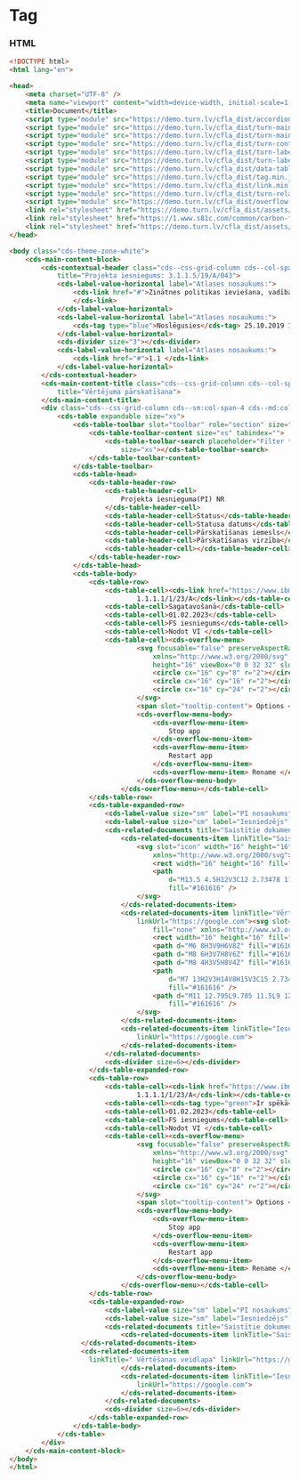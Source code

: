 
# Tag

### HTML

```html
<!DOCTYPE html>
<html lang="en">

<head>
    <meta charset="UTF-8" />
    <meta name="viewport" content="width=device-width, initial-scale=1.0" />
    <title>Document</title>
    <script type="module" src="https://demo.turn.lv/cfla_dist/accordion.min.js"></script>
    <script type="module" src="https://demo.turn.lv/cfla_dist/turn-main-content-block.min.js"></script>
    <script type="module" src="https://demo.turn.lv/cfla_dist/turn-main-content-title.min.js"></script>
    <script type="module" src="https://demo.turn.lv/cfla_dist/turn-contextual-header.min.js"></script>
    <script type="module" src="https://demo.turn.lv/cfla_dist/turn-label-value.min.js"></script>
    <script type="module" src="https://demo.turn.lv/cfla_dist/turn-label-value-horizontal.min.js"></script>
    <script type="module" src="https://demo.turn.lv/cfla_dist/data-table.min.js"></script>
    <script type="module" src="https://demo.turn.lv/cfla_dist/tag.min.js"></script>
    <script type="module" src="https://demo.turn.lv/cfla_dist/link.min.js"></script>
    <script type="module" src="https://demo.turn.lv/cfla_dist/turn-related-documents.min.js"></script>
    <script type="module" src="https://demo.turn.lv/cfla_dist/overflow-menu.min.js"></script>
    <link rel="stylesheet" href="https://demo.turn.lv/cfla_dist/assets/css/turn-carbon-grid.css" />
    <link rel="stylesheet" href="https://1.www.s81c.com/common/carbon-for-ibm-dotcom/tag/v1/latest/plex.css" />
    <link rel="stylesheet" href="https://demo.turn.lv/cfla_dist/assets/css/themes.css" />
</head>

<body class="cds-theme-zone-white">
    <cds-main-content-block>
        <cds-contextual-header class="cds--css-grid-column cds--col-span-100"
            title="Projekta iesniegums: 3.1.1.5/19/A/043">
            <cds-label-value-horizontal label="Atlases nosaukums:">
                <cds-link href="#">Zinātnes politikas ieviešana, vadība un kapacitātes stiprināšana
                </cds-link>
            </cds-label-value-horizontal>
            <cds-label-value-horizontal label="Atlases nosaukums:">
                <cds-tag type="blue">Noslēgusies</cds-tag> 25.10.2019 10:34
            </cds-label-value-horizontal>
            <cds-divider size="3"></cds-divider>
            <cds-label-value-horizontal label="Atlases nosaukums:">
                <cds-link href="#">1.1 </cds-link>
            </cds-label-value-horizontal>
        </cds-contextual-header>
        <cds-main-content-title class="cds--css-grid-column cds--col-span-100 cds--grid-column-hang"
            title="Vērtējuma pārskatīšana">
        </cds-main-content-title>
        <div class="cds--css-grid-column cds--sm:col-span-4 cds--md:col-span-8 cds--lg:col-span-10 cds--lg:col-span-16">
            <cds-table expandable size="xs">
                <cds-table-toolbar slot="toolbar" role="section" size="xs">
                    <cds-table-toolbar-content size="xs" tabindex="">
                        <cds-table-toolbar-search placeholder="Filter table" role="search"
                            size="xs"></cds-table-toolbar-search>
                    </cds-table-toolbar-content>
                </cds-table-toolbar>
                <cds-table-head>
                    <cds-table-header-row>
                        <cds-table-header-cell>
                            Projekta iesnieguma(PI) NR
                        </cds-table-header-cell>
                        <cds-table-header-cell>Status</cds-table-header-cell>
                        <cds-table-header-cell>Statusa datums</cds-table-header-cell>
                        <cds-table-header-cell>Pārskatīšanas iemesls</cds-table-header-cell>
                        <cds-table-header-cell>Pārskatīšanas virzība</cds-table-header-cell>
                        <cds-table-header-cell></cds-table-header-cell>
                    </cds-table-header-row>
                </cds-table-head>
                <cds-table-body>
                    <cds-table-row>
                        <cds-table-cell><cds-link href="https://www.ibm.com">
                                1.1.1.1/1/23/A</cds-link></cds-table-cell>
                        <cds-table-cell>Sagatavošanā</cds-table-cell>
                        <cds-table-cell>01.02.2023</cds-table-cell>
                        <cds-table-cell>FS iesniegums</cds-table-cell>
                        <cds-table-cell>Nodot VI </cds-table-cell>
                        <cds-table-cell><cds-overflow-menu>
                                <svg focusable="false" preserveAspectRatio="xMidYMid meet" fill="black"
                                    xmlns="http://www.w3.org/2000/svg" fill="currentColor" aria-hidden="true" width="16"
                                    height="16" viewBox="0 0 32 32" slot="icon">
                                    <circle cx="16" cy="8" r="2"></circle>
                                    <circle cx="16" cy="16" r="2"></circle>
                                    <circle cx="16" cy="24" r="2"></circle>
                                </svg>
                                <span slot="tooltip-content"> Options </span>
                                <cds-overflow-menu-body>
                                    <cds-overflow-menu-item>
                                        Stop app
                                    </cds-overflow-menu-item>
                                    <cds-overflow-menu-item>
                                        Restart app
                                    </cds-overflow-menu-item>
                                    <cds-overflow-menu-item> Rename </cds-overflow-menu-item>
                                </cds-overflow-menu-body>
                            </cds-overflow-menu></cds-table-cell>
                    </cds-table-row>
                    <cds-table-expanded-row>
                        <cds-label-value size="sm" label="PI nosaukums" value="Pētniecības pakalpojumi"></cds-label-value>
                        <cds-label-value size="sm" label="Iesniedzējs" value="Latvijas Universitāte"></cds-label-value>
                        <cds-related-documents title="Saistītie dokumenti">
                            <cds-related-documents-item linkTitle="Saistītais PI" linkUrl="https://google.com">
                                <svg slot="icon" width="16" height="16" viewBox="0 0 16 16" fill="none"
                                    xmlns="http://www.w3.org/2000/svg">
                                    <rect width="16" height="16" fill="white" style="mix-blend-mode:multiply" />
                                    <path
                                        d="M13.5 4.5H12V3C12 2.73478 11.8946 2.48043 11.7071 2.29289C11.5196 2.10536 11.2652 2 11 2H5C4.73478 2 4.48043 2.10536 4.29289 2.29289C4.10536 2.48043 4 2.73478 4 3V4.5H2.5C2.10218 4.5 1.72064 4.65804 1.43934 4.93934C1.15804 5.22064 1 5.60218 1 6V13C1 13.2652 1.10536 13.5196 1.29289 13.7071C1.48043 13.8946 1.73478 14 2 14H14C14.2652 14 14.5196 13.8946 14.7071 13.7071C14.8946 13.5196 15 13.2652 15 13V6C15 5.60218 14.842 5.22064 14.5607 4.93934C14.2794 4.65804 13.8978 4.5 13.5 4.5ZM5 3H11V4.5H5V3ZM14 13H2V8.5H6V11H10V8.5H14V13ZM7 8.5H9V10H7V8.5ZM2 7.5V6C2 5.86739 2.05268 5.74021 2.14645 5.64645C2.24021 5.55268 2.36739 5.5 2.5 5.5H13.5C13.6326 5.5 13.7598 5.55268 13.8536 5.64645C13.9473 5.74021 14 5.86739 14 6V7.5H2Z"
                                        fill="#161616" />
                                </svg>
                            </cds-related-documents-item>
                            <cds-related-documents-item linkTitle="Vērtēšanas veidlapa"
                                linkUrl="https://google.com"><svg slot="icon" width="16" height="16" viewBox="0 0 16 16"
                                    fill="none" xmlns="http://www.w3.org/2000/svg">
                                    <rect width="16" height="16" fill="white" style="mix-blend-mode:multiply" />
                                    <path d="M6 8H3V9H6V8Z" fill="#161616" />
                                    <path d="M8 6H3V7H8V6Z" fill="#161616" />
                                    <path d="M8 4H3V5H8V4Z" fill="#161616" />
                                    <path
                                        d="M7 13H2V3H14V8H15V3C15 2.73478 14.8946 2.48043 14.7071 2.29289C14.5196 2.10536 14.2652 2 14 2H2C1.73478 2 1.48043 2.10536 1.29289 2.29289C1.10536 2.48043 1 2.73478 1 3V13C1 13.2652 1.10536 13.5196 1.29289 13.7071C1.48043 13.8946 1.73478 14 2 14H7V13Z"
                                        fill="#161616" />
                                    <path d="M11 12.795L9.705 11.5L9 12.205L11 14.205L15 10.205L14.295 9.5L11 12.795Z"
                                        fill="#161616" />
                                </svg>
                            </cds-related-documents-item>
                            <cds-related-documents-item linkTitle="Iesniegums par pārsūdzību" target="_self"
                                linkUrl="https://google.com">
                            </cds-related-documents-item>
                        </cds-related-documents>
                        <cds-divider size=6></cds-divider>
                    </cds-table-expanded-row>
                    <cds-table-row>
                        <cds-table-cell><cds-link href="https://www.ibm.com">
                                1.1.1.1/1/23/A</cds-link></cds-table-cell>
                        <cds-table-cell><cds-tag type="green">Ir spēkā</cds-tag></cds-table-cell>
                        <cds-table-cell>01.02.2023</cds-table-cell>
                        <cds-table-cell>FS iesniegums</cds-table-cell>
                        <cds-table-cell>Nodot VI </cds-table-cell>
                        <cds-table-cell><cds-overflow-menu>
                                <svg focusable="false" preserveAspectRatio="xMidYMid meet" fill="black"
                                    xmlns="http://www.w3.org/2000/svg" fill="currentColor" aria-hidden="true" width="16"
                                    height="16" viewBox="0 0 32 32" slot="icon">
                                    <circle cx="16" cy="8" r="2"></circle>
                                    <circle cx="16" cy="16" r="2"></circle>
                                    <circle cx="16" cy="24" r="2"></circle>
                                </svg>
                                <span slot="tooltip-content"> Options </span>
                                <cds-overflow-menu-body>
                                    <cds-overflow-menu-item>
                                        Stop app
                                    </cds-overflow-menu-item>
                                    <cds-overflow-menu-item>
                                        Restart app
                                    </cds-overflow-menu-item>
                                    <cds-overflow-menu-item> Rename </cds-overflow-menu-item>
                                </cds-overflow-menu-body>
                            </cds-overflow-menu></cds-table-cell>
                    </cds-table-row>
                    <cds-table-expanded-row>
                        <cds-label-value size="sm" label="PI nosaukums" value="Pētniecības pakalpojumi"></cds-label-value>
                        <cds-label-value size="sm" label="Iesniedzējs" value="Latvijas Universitāte"></cds-label-value>
                        <cds-related-documents title="Saistītie dokumenti">
                            <cds-related-documents-item linkTitle="Saistītais PI" linkUrl="https://google.com" ">
                  </cds-related-documents-item>
                  <cds-related-documents-item
                    linkTitle=" Vērtēšanas veidlapa" linkUrl="https://google.com">
                            </cds-related-documents-item>
                            <cds-related-documents-item linkTitle="Iesniegums par pārsūdzību" target="_self"
                                linkUrl="https://google.com">
                            </cds-related-documents-item>
                        </cds-related-documents>
                        <cds-divider size=6></cds-divider>
                    </cds-table-expanded-row>
                </cds-table-body>
            </cds-table>
        </div>
    </cds-main-content-block>
</body>
</html>
```
